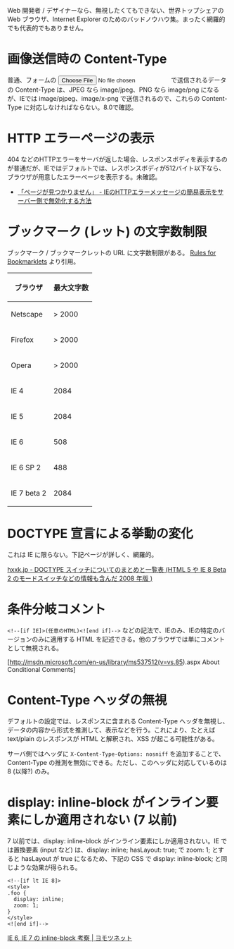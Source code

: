 Web 開発者 / デザイナーなら、無視したくてもできない、世界トップシェアの Web ブラウザ、Internet Explorer のためのバッドノウハウ集。まったく網羅的でも代表的でもありません。

= 画像送信時の Content-Type =
普通、フォームの <input type="file" /> で送信されるデータの Content-Type は、JPEG なら image/jpeg、PNG なら image/png になるが、IEでは image/pjpeg、image/x-png で送信されるので、これらの Content-Type に対応しなければならない。8.0で確認。

= HTTP エラーページの表示 =
404 などのHTTPエラーをサーバが返した場合、レスポンスボディを表示するのが普通だが、IEではデフォルトでは、レスポンスボディが512バイト以下なら、ブラウザが用意したエラーページを表示する。未確認。

* [http://neta.ywcafe.net/000558.html 「ページが見つかりません」 - IEのHTTPエラーメッセージの簡易表示をサーバー側で無効化する方法]

= ブックマーク (レット) の文字数制限 =
ブックマーク / ブックマークレットの URL に文字数制限がある。
[http://subsimple.com/bookmarklets/rules.asp Rules for Bookmarklets] より引用。

{|class="wikitable"
! ブラウザ
! 最大文字数
|-
| Netscape || > 2000
|-
| Firefox || > 2000
|-
| Opera || > 2000
|-
| IE 4 || 2084
|-
| IE 5 || 2084
|-
| IE 6 || 508
|-
| IE 6 SP 2 || 488
|-
| IE 7 beta 2 || 2084
|}

= DOCTYPE 宣言による挙動の変化 =
これは IE に限らない。下記ページが詳しく、網羅的。

[http://hxxk.jp/2008/09/29/0118 hxxk.jp - DOCTYPE スイッチについてのまとめと一覧表 (HTML 5 や IE 8 Beta 2 のモードスイッチなどの情報も含んだ 2008 年版 )]

= 条件分岐コメント =
<tt>&lt;!--[if IE]&gt;(任意のHTML)&lt;![end if]--&gt;</tt> などの記法で、IEのみ、IEの特定のバージョンのみに適用する HTML を記述できる。他のブラウザでは単にコメントとして無視される。

[http://msdn.microsoft.com/en-us/library/ms537512(v=vs.85).aspx About Conditional Comments]

= Content-Type ヘッダの無視 =
デフォルトの設定では、レスポンスに含まれる Content-Type ヘッダを無視し、データの内容から形式を推測して、表示などを行う。これにより、たとえば text/plain のレスポンスが HTML と解釈され、XSS が起こる可能性がある。

サーバ側ではヘッダに <tt>X-Content-Type-Options: nosniff</tt> を追加することで、Content-Type の推測を無効にできる。ただし、このヘッダに対応しているのは 8 (以降?) のみ。

= display: inline-block がインライン要素にしか適用されない (7 以前) =
7 以前では、display: inline-block がインライン要素にしか適用されない。IE では置換要素 (input など) は、display: inline; hasLayout: true; で zoom: 1; とすると hasLayout が true になるため、下記の CSS で display: inline-block; と同じような効果が得られる。

<source lang="html4strict">
<!--[if lt IE 8]>
<style>
.foo {
  display: inline;
  zoom: 1;
}
</style>
<![end if]-->
</source>

[http://www.yomotsu.net/wp/?p=390 IE 6, IE 7 の inline-block 考察 | ヨモツネット]